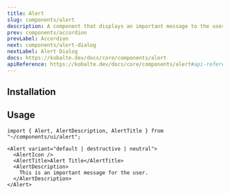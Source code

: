 ```yaml
---
title: Alert
slug: components/alert
description: A component that displays an important message to the user.
prev: components/accordion
prevLabel: Accordion
next: components/alert-dialog
nextLabel: Alert Dialog
docs: https://kobalte.dev/docs/core/components/alert
apiReference: https://kobalte.dev/docs/core/components/alert#api-reference
---
```



<PreviewTabs demoCode={AlertDemoCode}>
  <AlertDemo client:only="solid-js" />
</PreviewTabs>

## Installation

<InstallationTabs name="alert" code={AlertCode} />

## Usage

```tsx
import { Alert, AlertDescription, AlertTitle } from "~/components/ui/alert";
```

```tsx
<Alert variant="default | destructive | neutral">
  <AlertIcon />
  <AlertTitle>Alert Title</AlertTitle>
  <AlertDescription>
    This is an important message for the user.
  </AlertDescription>
</Alert>
```
